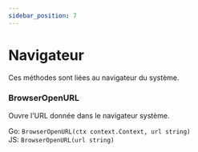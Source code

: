 ```yaml
---
sidebar_position: 7
---
```


# Navigateur

Ces méthodes sont liées au navigateur du système.

### BrowserOpenURL

Ouvre l'URL donnée dans le navigateur système.

Go: `BrowserOpenURL(ctx context.Context, url string)`<br/> JS: `BrowserOpenURL(url string)`
